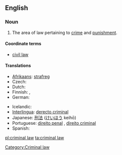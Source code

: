 ==English==
{{wikipedia}}

===Noun===
{{en-noun|sg=[[criminal]] [[law]]}}

# {{legal}} The area of law pertaining to [[crime]] and [[punishment]].

====Coordinate terms====
* [[civil law]]

====Translations====
{{trans-top|area of law}}
* [[Afrikaans]]: [[strafreg]]
* Czech: {{t-|cs|trestní právo|n}}
* Dutch: {{t+|nl|strafrecht|n}}
* Finnish: {{t-|fi|rikosoikeus}}, {{t-|fi|rikoslaki}}
* German: {{t-|de|Strafrecht|n}}
{{trans-mid}}
* Icelandic: {{t|is|hegningarlög|n|p}}
* [[Interlingua]]: [[derecto criminal]]
* Japanese: [[刑法]] ([[けいほう]] keihō)
* Portuguese: [[direito penal]] {{m}}, [[direito criminal]] {{m}}
* Spanish: {{t|es|derecho penal|m}}
{{trans-bottom}}

[[Category:Criminal law]]

[[pl:criminal law]]
[[ta:criminal law]]